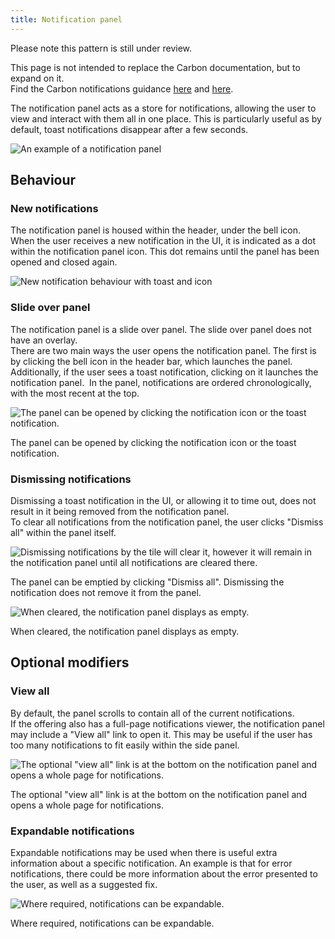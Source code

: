 ```yaml
---
title: Notification panel
---
```


<InlineNotification kind="warning">

  Please note this pattern is still under review.

</InlineNotification>

<InlineNotification>

 This page is not intended to replace the Carbon documentation, but to expand on it.  
 Find the Carbon notifications guidance [here](https://www.carbondesignsystem.com/patterns/notification-pattern) and [here](https://www.carbondesignsystem.com/components/notification/usage).

</InlineNotification>

<PageDescription>

 The notification panel acts as a store for notifications, allowing the user to view and interact with them all in one place. This is particularly useful as by default, toast notifications disappear after a few seconds.  

</PageDescription>

![An example of a notification panel](images/00.png)

## Behaviour

### New notifications
The notification panel is housed within the header, under the bell icon. When the user receives a new notification in the UI, it is indicated as a dot within the notification panel icon. This dot remains until the panel has been opened and closed again. 

<Row>
  <Column colLg={8}>

![New notification behaviour with toast and icon](images/01.png)

  </Column>
</Row>

### Slide over panel

The notification panel is a slide over panel. The slide over panel does not have an overlay.  
There are two main ways the user opens the notification panel. The first is by clicking the bell icon in the header bar, which launches the panel. Additionally, if the user sees a toast notification, clicking on it launches the notification panel. 
In the panel, notifications are ordered chronologically, with the most recent at the top.  

<!-- <video width="600" controls>
  <source src="images/Notificationspanel.mp4" type="video/mp4" style="padding:3rem"></source>
  Your browser does not support video.
</video>
<Caption>Example of a notification panel opening in a product</Caption> -->

<Row>
  <Column colLg={8}>

![The panel can be opened by clicking the notification icon or the toast notification.](images/02.png)
<Caption>The panel can be opened by clicking the notification icon or the toast notification.</Caption>
  </Column>
</Row>

### Dismissing notifications

Dismissing a toast notification in the UI, or allowing it to time out, does not result in it being removed from the notification panel.  
To clear all notifications from the notification panel, the user clicks "Dismiss all" within the panel itself. 

<Row>
  <Column colLg={8}>

![Dismissing notifications by the tile will clear it, however it will remain in the notification panel until all notifications are cleared there.](images/03.png)
<Caption>The panel can be emptied by clicking "Dismiss all". Dismissing the notification does not remove it from the panel.</Caption>
  </Column>
</Row>

<Row>
  <Column colLg={8}>

![When cleared, the notification panel displays as empty.](images/04.png)
<Caption>When cleared, the notification panel displays as empty.</Caption>
  </Column>
</Row>

## Optional modifiers

### View all

By default, the panel scrolls to contain all of the current notifications.  
If the offering also has a full-page notifications viewer, the notification panel may include a "View all" link to open it. This may be useful if the user has too many notifications to fit easily within the side panel.

<Row>
  <Column colLg={8}>

![The optional "view all" link is at the bottom on the notification panel and opens a whole page for notifications.](images/05.png)
<Caption>The optional "view all" link is at the bottom on the notification panel and opens a whole page for notifications.</Caption>
  </Column>
</Row>

### Expandable notifications

Expandable notifications may be used when there is useful extra information about a specific notification. An example is that for error notifications, there could be more information about the error presented to the user, as well as a suggested fix. 

<!-- <video width="600" controls>
  <source src="images/Expandablenotifications.mp4" type="video/mp4"></source>
  Your browser does not support video.
</video>
<Caption>Example of expandable notifications in a product</Caption> -->

<Row>
  <Column colLg={8}>

![Where required, notifications can be expandable.](images/06.png)
<Caption>Where required, notifications can be expandable.</Caption>
  </Column>
</Row>

